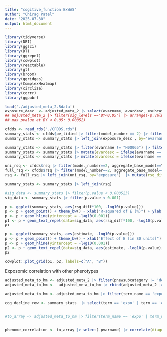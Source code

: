 ```yaml
---
title: "cogitive_function ExWAS"
author: "Chirag Patel"
date: "2025-07-30"
output: html_document
---
```



```r
library(tidyverse)
library(DBI)
library(ggsci)
library(DT)
library(ggrepel)
library(cowplot)
library(reactable)
library(gt)
library(broom)
library(ggridges)
library(ComplexHeatmap)
library(circlize)
library(corrr)
library(ggpubr)

```

```r
load('./adjusted_meta_2.Rdata')
exposure_desc  <- adjusted_meta_2 |> select(evarname, evardesc, esubcategory, enewsubcategory, super_ecat_number) |> unique()
## adjusted_meta_2 |> filter(sig_levels =="BY<0.05") |> arrange(-p.value_overall) |> select(p.value_overall) 
## max pvalue at BY < 0.05: 0.000523
```


```r
cfdds <- read_rds("./CFDDS.rds")
summary_stats <- cfdds$pe_tidied |> filter(model_number == 2) |> filter(grepl("expo", term)) |> rename(evarname=exposure, pvarname=phenotype)
summary_stats <- summary_stats |> left_join(exposure_desc , by="evarname")

summary_stats <- summary_stats |> filter(evarname != "H0Q065") |> filter(evarname != 'PAQ_recreation_vigorous_week')
summary_stats <- summary_stats |> mutate(evardesc = ifelse(evarname == 'PAQ_recreation_vigorous_met', "Vigorous Activity METs", evardesc))
summary_stats <- summary_stats |> mutate(evardesc = ifelse(evarname == 'PAQ_total_met', "Total Activity METs", evardesc))

uni_rsq <- cfdds$rsq |> filter(model_number==2, aggregate_base_model==T) |> select(rsq, model_number, exposure) |> rename(ursq=rsq)
full_rsq <- cfdds$rsq |> filter(model_number==2, aggregate_base_model==F)  |> select(rsq, model_number, exposure) |> rename(frsq=rsq)
rsq <- full_rsq |> left_join(uni_rsq, by="exposure")  |> mutate(rsq_diff=frsq-ursq) |> select(-model_number.x, -model_number.y) |> rename(evarname=exposure)

summary_stats <- summary_stats |> left_join(rsq)

```




```r
#sig_data <- summary_stats |> filter(p.value < 0.000523)
sig_data <- summary_stats |> filter(p.value < 0.001)

p <- ggplot(summary_stats, aes(rsq_diff*100, -log10(p.value)))
p <- p + geom_point() + theme_bw() + xlab("R-squared of E (%)") + ylab("-log10(p.value)")
p <- p + geom_hline(yintercept = -log10(0.001))
p1 <- p + geom_text_repel(data=sig_data, aes(rsq_diff*100, -log10(p.value), label=evardesc), size=3)
p1

p <- ggplot(summary_stats, aes(estimate, -log10(p.value)))
p <- p + geom_point() + theme_bw() + xlab("Effect of E [in SD units]") + ylab("-log10(p.value)")
p <- p + geom_hline(yintercept = -log10(0.001))
p2 <- p + geom_text_repel(data=sig_data, aes(estimate, -log10(p.value), label=evardesc), size=3)
p2

cowplot::plot_grid(p1, p2, labels=c("A", "B"))


```

Exposomic correlation with other phenotypes

```r
adjusted_meta_to_hm <- adjusted_meta_2 |> filter(pnewsubcategory != 'dexa' ) |> filter(pnewsubcategory != 'microbiome' )
adjusted_meta_to_hm <-  adjusted_meta_to_hm |> rbind(adjusted_meta_2 |> filter(grepl("^RSV", pvarname)))

adjusted_meta_to_hm <- adjusted_meta_to_hm |> filter(term_name == 'expo' | term_name == 'expo1') |> select(evarname, pvarname, estimate_overall, p.value_overall) |> mutate(estimate_overall= ifelse(p.value_overall >= 0.1, 0, estimate_overall)) |> mutate(estimate_overall = ifelse(is.na(estimate_overall), 0, estimate_overall))

cog_decline_row <- summary_stats  |> select(term == 'expo' | term == 'expo1') |> select(evarname, pvarname, estimate, p.value) |> rename(estimate_overall=estimate, p.value_overall=p.value) 


#to_array <- adjusted_meta_to_hm |> filter(term_name == 'expo' | term_name == 'expo1') |> select(evarname, pvarname, estimate_overall, p.value_overall) |> mutate(estimate_overall= ifelse(p.value_overall >= 0.1, 0, estimate_overall)) |> mutate(estimate_overall = ifelse(is.na(estimate_overall), 0, estimate_overall))  |> select(-p.value_overall) |> pivot_wider(names_from = pvarname, values_from = estimate_overall)


phenome_correlation <- to_array |> select(-pvarname) |> correlate(diagonal = 1)

```
